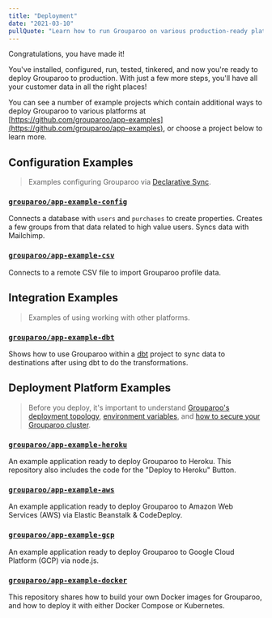 ```yaml
---
title: "Deployment"
date: "2021-03-10"
pullQuote: "Learn how to run Grouparoo on various production-ready platforms."
---
```


Congratulations, you have made it!

You've installed, configured, run, tested, tinkered, and now you're ready to deploy Grouparoo to production. With just a few more steps, you'll have all your customer data in all the right places!

You can see a number of example projects which contain additional ways to deploy Grouparoo to various platforms at [https://github.com/grouparoo/app-examples](https://github.com/grouparoo/app-examples), or choose a project below to learn more.

## Configuration Examples

> Examples configuring Grouparoo via [Declarative Sync](https://www.grouparoo.com/docs/config).

### [`grouparoo/app-example-config`](https://github.com/grouparoo/app-example-config)

Connects a database with `users` and `purchases` to create properties. Creates a few groups from that data related to high value users. Syncs data with Mailchimp.

### [`grouparoo/app-example-csv`](https://github.com/grouparoo/app-example-csv)

Connects to a remote CSV file to import Grouparoo profile data.

## Integration Examples

> Examples of using working with other platforms.

### [`grouparoo/app-example-dbt`](https://github.com/grouparoo/app-example-dbt)

Shows how to use Grouparoo within a [dbt](https://www.getdbt.com) project to sync data to destinations after using dbt to do the transformations.

## Deployment Platform Examples

> Before you deploy, it's important to understand [Grouparoo's deployment topology](https://www.grouparoo.com/docs/support/network), [environment variables](https://www.grouparoo.com/docs/support/environment), and [how to secure your Grouparoo cluster](https://www.grouparoo.com/docs/support/security).

### [`grouparoo/app-example-heroku`](https://github.com/grouparoo/app-example-heroku)

An example application ready to deploy Grouparoo to Heroku. This repository also includes the code for the "Deploy to Heroku" Button.

### [`grouparoo/app-example-aws`](https://github.com/grouparoo/app-example-aws)

An example application ready to deploy Grouparoo to Amazon Web Services (AWS) via Elastic Beanstalk & CodeDeploy.

### [`grouparoo/app-example-gcp`](https://github.com/grouparoo/app-example-gcp)

An example application ready to deploy Grouparoo to Google Cloud Platform (GCP) via node.js.

### [`grouparoo/app-example-docker`](https://github.com/grouparoo/app-example-docker)

This repository shares how to build your own Docker images for Grouparoo, and how to deploy it with either Docker Compose or Kubernetes.
